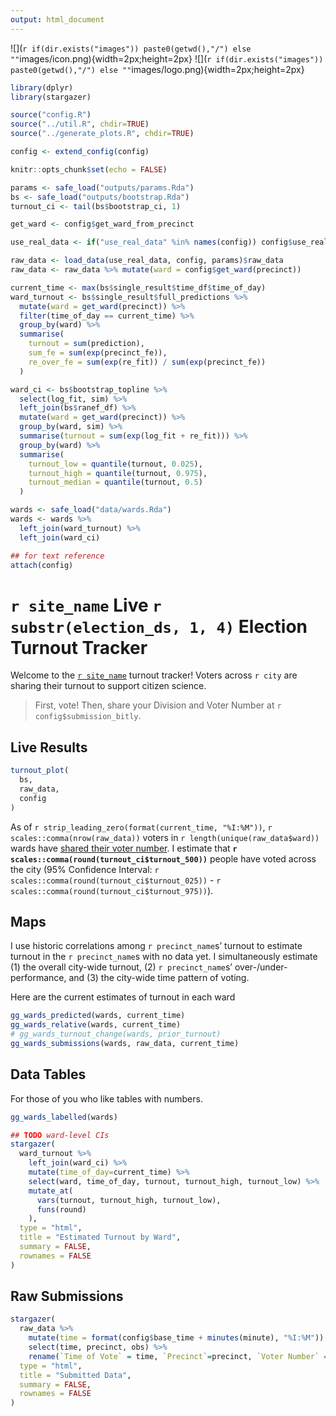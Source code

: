 ```yaml
---
output: html_document
---
```


<style>

table, td, th {
  border: none;
  padding-left: 1em;
  padding-right: 1em;
  min-width: 50%;
  margin-left: auto;
  margin-right: auto;
  margin-top: 1em;
  margin-bottom: 1em;
}

</style>

![](`r if(dir.exists("images")) paste0(getwd(),"/") else ""`images/icon.png){width=2px;height=2px}
![](`r if(dir.exists("images")) paste0(getwd(),"/") else ""`images/logo.png){width=2px;height=2px}

```r
library(dplyr)
library(stargazer)

source("config.R")
source("../util.R", chdir=TRUE)
source("../generate_plots.R", chdir=TRUE)

config <- extend_config(config)

knitr::opts_chunk$set(echo = FALSE)

params <- safe_load("outputs/params.Rda")
bs <- safe_load("outputs/bootstrap.Rda")
turnout_ci <- tail(bs$bootstrap_ci, 1)

get_ward <- config$get_ward_from_precinct

use_real_data <- if("use_real_data" %in% names(config)) config$use_real_data else TRUE

raw_data <- load_data(use_real_data, config, params)$raw_data
raw_data <- raw_data %>% mutate(ward = config$get_ward(precinct))

current_time <- max(bs$single_result$time_df$time_of_day)
ward_turnout <- bs$single_result$full_predictions %>%
  mutate(ward = get_ward(precinct)) %>%
  filter(time_of_day == current_time) %>%
  group_by(ward) %>%
  summarise(
    turnout = sum(prediction),
    sum_fe = sum(exp(precinct_fe)),
    re_over_fe = sum(exp(re_fit)) / sum(exp(precinct_fe))
  )

ward_ci <- bs$bootstrap_topline %>%
  select(log_fit, sim) %>%
  left_join(bs$ranef_df) %>%
  mutate(ward = get_ward(precinct)) %>%
  group_by(ward, sim) %>%
  summarise(turnout = sum(exp(log_fit + re_fit))) %>%
  group_by(ward) %>%
  summarise(
    turnout_low = quantile(turnout, 0.025),
    turnout_high = quantile(turnout, 0.975),
    turnout_median = quantile(turnout, 0.5)
  )

wards <- safe_load("data/wards.Rda")
wards <- wards %>% 
  left_join(ward_turnout) %>%
  left_join(ward_ci)

## for text reference
attach(config)
```
# `r site_name` Live `r substr(election_ds, 1, 4)` Election Turnout Tracker

Welcome to the [`r site_name`](http://www.sixtysixwards.com) turnout tracker! 
Voters across `r city` are sharing their turnout to support citizen science. 

> First, vote! Then, share your Division and Voter Number at `r config$submission_bitly`.

## Live Results

```r
turnout_plot(
  bs,
  raw_data,
  config
)
```

As of `r strip_leading_zero(format(current_time, "%I:%M"))`, `r scales::comma(nrow(raw_data))` voters in `r length(unique(raw_data$ward))` wards have [shared their voter number](`r submission_bitly`). I estimate that <b>`r scales::comma(round(turnout_ci$turnout_500))`</b> people have voted across the city (95% Confidence Interval: `r scales::comma(round(turnout_ci$turnout_025))` - `r scales::comma(round(turnout_ci$turnout_975))`). 

## Maps
I use historic correlations among `r precinct_name`s' turnout to estimate turnout in the `r precinct_name`s with no data yet. I simultaneously estimate (1) the overall city-wide turnout, (2) `r precinct_name`s' over-/under-performance, and (3) the city-wide time pattern of voting.

Here are the current estimates of turnout in each ward
```r
gg_wards_predicted(wards, current_time)
gg_wards_relative(wards, current_time)
# gg_wards_turnout_change(wards, prior_turnout)
gg_wards_submissions(wards, raw_data, current_time)
```

## Data Tables
For those of you who like tables with numbers.
```r
gg_wards_labelled(wards)
```

```r
## TODO ward-level CIs
stargazer(
  ward_turnout %>% 
    left_join(ward_ci) %>%
    mutate(time_of_day=current_time) %>%
    select(ward, time_of_day, turnout, turnout_high, turnout_low) %>%
    mutate_at(
      vars(turnout, turnout_high, turnout_low),
      funs(round)
    ),
  type = "html",
  title = "Estimated Turnout by Ward",
  summary = FALSE,
  rownames = FALSE
)
```

## Raw Submissions

```r
stargazer(
  raw_data %>% 
    mutate(time = format(config$base_time + minutes(minute), "%I:%M")) %>%
    select(time, precinct, obs) %>%
    rename(`Time of Vote` = time, `Precinct`=precinct, `Voter Number` = obs), 
  type = "html",
  title = "Submitted Data", 
  summary = FALSE,
  rownames = FALSE
)
```


